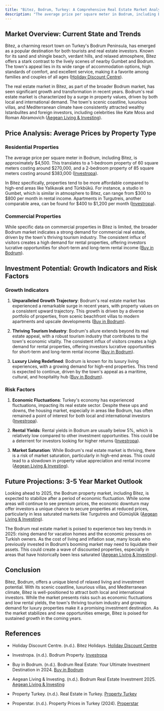 ```yaml
---
title: "Bitez, Bodrum, Turkey: A Comprehensive Real Estate Market Analysis for 2024"
description: "The average price per square meter in Bodrum, including Bitez, is approximately $4,500. This translates to a 1-bedroom property of 60 square meters costing around $270,000, and a 2-bedroom property of 85 square meters costing around $383,000"
---
```


## Market Overview: Current State and Trends

Bitez, a charming resort town on Turkey's Bodrum Peninsula, has emerged as a popular destination for both tourists and real estate investors. Known for its sand and shingle beach, verdant hills, and relaxed atmosphere, Bitez offers a stark contrast to the lively scenes of nearby Gumbet and Bodrum. The town's appeal lies in its wide range of accommodation options, high standards of comfort, and excellent service, making it a favorite among families and couples of all ages ([Holiday Discount Centre](https://www.holidaydiscountcentre.co.uk/bitez-holidays)).

The real estate market in Bitez, as part of the broader Bodrum market, has seen significant growth and transformation in recent years. Bodrum's real estate market is characterized by a surge in property values, driven by both local and international demand. The town's scenic coastline, luxurious villas, and Mediterranean climate have consistently attracted wealthy Istanbulites and foreign investors, including celebrities like Kate Moss and Roman Abramovich ([Aegean Living & Investing](https://aegeanlivinginvesting.com/bodrum-real-estate-investment-2025/)).

## Price Analysis: Average Prices by Property Type

### Residential Properties

The average price per square meter in Bodrum, including Bitez, is approximately $4,500. This translates to a 1-bedroom property of 60 square meters costing around $270,000, and a 2-bedroom property of 85 square meters costing around $383,000 ([Investropa](https://investropa.com/blogs/news/bodrum-property)).

In Bitez specifically, properties tend to be more affordable compared to high-end areas like Yalikavak and Türkbükü. For instance, a studio in Gumbet, which is similar in atmosphere to Bitez, can range from $300 to $800 per month in rental income. Apartments in Turgutreis, another comparable area, can be found for $400 to $1,200 per month ([Investropa](https://investropa.com/blogs/news/bodrum-property)).

### Commercial Properties

While specific data on commercial properties in Bitez is limited, the broader Bodrum market indicates a strong demand for commercial real estate, driven by the town's thriving tourism industry. The consistent influx of visitors creates a high demand for rental properties, offering investors lucrative opportunities for short-term and long-term rental income ([Buy in Bodrum](https://www.buyinbodrum.com/post/bodrum-real-estate-your-ultimate-investment-destination-in-2024)).

## Investment Potential: Growth Indicators and Risk Factors

### Growth Indicators

1. **Unparalleled Growth Trajectory**: Bodrum's real estate market has experienced a remarkable surge in recent years, with property values on a consistent upward trajectory. This growth is driven by a diverse portfolio of properties, from scenic beachfront villas to modern apartments and upscale developments ([Buy in Bodrum](https://www.buyinbodrum.com/post/bodrum-real-estate-your-ultimate-investment-destination-in-2024)).

2. **Thriving Tourism Industry**: Bodrum's allure extends beyond its real estate appeal, with a robust tourism industry that contributes to the town's economic vitality. The consistent influx of visitors creates a high demand for rental properties, offering investors lucrative opportunities for short-term and long-term rental income ([Buy in Bodrum](https://www.buyinbodrum.com/post/bodrum-real-estate-your-ultimate-investment-destination-in-2024)).

3. **Luxury Living Redefined**: Bodrum is known for its luxury living experiences, with a growing demand for high-end properties. This trend is expected to continue, driven by the town's appeal as a maritime, cultural, and hospitality hub ([Buy in Bodrum](https://www.buyinbodrum.com/post/bodrum-real-estate-your-ultimate-investment-destination-in-2024)).

### Risk Factors

1. **Economic Fluctuations**: Turkey's economy has experienced fluctuations, impacting its real estate sector. Despite these ups and downs, the housing market, especially in areas like Bodrum, has often remained a point of interest for both local and international investors ([Investropa](https://investropa.com/blogs/news/bodrum-real-estate-market)).

2. **Rental Yields**: Rental yields in Bodrum are usually below 5%, which is relatively low compared to other investment opportunities. This could be a deterrent for investors looking for higher returns ([Investropa](https://investropa.com/blogs/news/bodrum-property)).

3. **Market Saturation**: While Bodrum's real estate market is thriving, there is a risk of market saturation, particularly in high-end areas. This could lead to a slowdown in property value appreciation and rental income ([Aegean Living & Investing](https://aegeanlivinginvesting.com/bodrum-real-estate-investment-2025/)).

## Future Projections: 3-5 Year Market Outlook

Looking ahead to 2025, the Bodrum property market, including Bitez, is expected to stabilize after a period of economic fluctuation. While some areas will continue to see premium prices, the economic downturn may offer investors a unique chance to secure properties at reduced prices, particularly in less saturated markets like Turgutreis and Gümüşlük ([Aegean Living & Investing](https://aegeanlivinginvesting.com/bodrum-real-estate-investment-2025/)).

The Bodrum real estate market is poised to experience two key trends in 2025: rising demand for vacation homes and the economic pressures on Turkish owners. As the cost of living and inflation soar, many locals who previously invested in Bodrum’s booming market may need to liquidate their assets. This could create a wave of discounted properties, especially in areas that have historically been less saturated ([Aegean Living & Investing](https://aegeanlivinginvesting.com/bodrum-real-estate-investment-2025/)).

## Conclusion

Bitez, Bodrum, offers a unique blend of relaxed living and investment potential. With its scenic coastline, luxurious villas, and Mediterranean climate, Bitez is well-positioned to attract both local and international investors. While the market presents risks such as economic fluctuations and low rental yields, the town's thriving tourism industry and growing demand for luxury properties make it a promising investment destination. As the market stabilizes and new opportunities emerge, Bitez is poised for sustained growth in the coming years.

## References

* Holiday Discount Centre. (n.d.). Bitez Holidays. [Holiday Discount Centre](https://www.holidaydiscountcentre.co.uk/bitez-holidays)

* Investropa. (n.d.). Bodrum Property. [Investropa](https://investropa.com/blogs/news/bodrum-property)

* Buy in Bodrum. (n.d.). Bodrum Real Estate: Your Ultimate Investment Destination in 2024. [Buy in Bodrum](https://www.buyinbodrum.com/post/bodrum-real-estate-your-ultimate-investment-destination-in-2024)

* Aegean Living & Investing. (n.d.). Bodrum Real Estate Investment 2025. [Aegean Living & Investing](https://aegeanlivinginvesting.com/bodrum-real-estate-investment-2025/)

* Property Turkey. (n.d.). Real Estate in Turkey. [Property Turkey](https://www.propertyturkey.com/real_estate/turkey/bodrum)

* Properstar. (n.d.). Property Prices in Turkey (2024). [Properstar](https://www.properstar.co.uk/buying-property/turkey/house-prices)